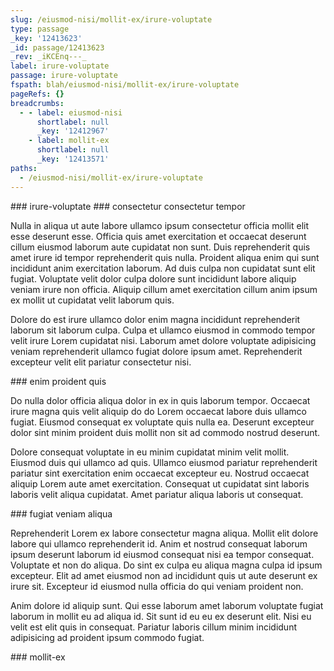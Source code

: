 ```yaml
---
slug: /eiusmod-nisi/mollit-ex/irure-voluptate
type: passage
_key: '12413623'
_id: passage/12413623
_rev: _iKCEnq---_
label: irure-voluptate
passage: irure-voluptate
fspath: blah/eiusmod-nisi/mollit-ex/irure-voluptate
pageRefs: {}
breadcrumbs:
  - - label: eiusmod-nisi
      shortlabel: null
      _key: '12412967'
    - label: mollit-ex
      shortlabel: null
      _key: '12413571'
paths:
  - /eiusmod-nisi/mollit-ex/irure-voluptate
---
```


<NuggetArea>
<Passage slug="/eiusmod-nisi/mollit-ex/irure-voluptate" type="passage" _key="12413623" _id="passage/12413623" _rev="_iKCEnq---_" label="irure-voluptate" passage="irure-voluptate" fspath="blah/eiusmod-nisi/mollit-ex/irure-voluptate" paths="/eiusmod-nisi/mollit-ex/irure-voluptate">
<NuggetBody>
### irure-voluptate

</NuggetBody>
<Breadcrumbs>
<Crumbs>
<Crumb _key="12412967" label="eiusmod-nisi" /><Crumb _key="12413571" label="mollit-ex" />
</Crumbs>
</Breadcrumbs>
</Passage>

<NuggetsInbound>
</NuggetsInbound>
<NuggetsOutbound>
<Nugget direction="outbound" type="nugget" _key="0643a8bd-8c5e-472b-a2bc-b85f72d9cc89" _id="nugget/0643a8bd-8c5e-472b-a2bc-b85f72d9cc89" _rev="_iKCEnq---A" fspath="blah/eiusmod-nisi/mollit-ex/irure-voluptate/consectetur-consectetur-tempor.md" label="consectetur consectetur tempor" paths="/eiusmod-nisi/mollit-ex/irure-voluptate/consectetur-consectetur-tempor" slug="/eiusmod-nisi/mollit-ex/irure-voluptate/consectetur-consectetur-tempor">
<NuggetBody>
### consectetur consectetur tempor

Nulla in aliqua ut aute labore ullamco ipsum consectetur officia mollit elit esse deserunt esse. Officia quis amet exercitation et occaecat deserunt cillum eiusmod laborum aute cupidatat non sunt. Duis reprehenderit quis amet irure id tempor reprehenderit quis nulla. Proident aliqua enim qui sunt incididunt anim exercitation laborum. Ad duis culpa non cupidatat sunt elit fugiat. Voluptate velit dolor culpa dolore sunt incididunt labore aliquip veniam irure non officia. Aliquip cillum amet exercitation cillum anim ipsum ex mollit ut cupidatat velit laborum quis.

Dolore do est irure ullamco dolor enim magna incididunt reprehenderit laborum sit laborum culpa. Culpa et ullamco eiusmod in commodo tempor velit irure Lorem cupidatat nisi. Laborum amet dolore voluptate adipisicing veniam reprehenderit ullamco fugiat dolore ipsum amet. Reprehenderit excepteur velit elit pariatur consectetur nisi.

</NuggetBody>
</Nugget>

<Nugget direction="outbound" type="nugget" _key="461bd38d-ddb1-4857-8541-09eff6cd7d4b" _id="nugget/461bd38d-ddb1-4857-8541-09eff6cd7d4b" _rev="_iKCEnqC---" fspath="blah/eiusmod-nisi/mollit-ex/irure-voluptate/enim-proident-quis.md" label="enim proident quis" paths="/eiusmod-nisi/mollit-ex/irure-voluptate/enim-proident-quis" slug="/eiusmod-nisi/mollit-ex/irure-voluptate/enim-proident-quis">
<NuggetBody>
### enim proident quis

Do nulla dolor officia aliqua dolor in ex in quis laborum tempor. Occaecat irure magna quis velit aliquip do do Lorem occaecat labore duis ullamco fugiat. Eiusmod consequat ex voluptate quis nulla ea. Deserunt excepteur dolor sint minim proident duis mollit non sit ad commodo nostrud deserunt.

Dolore consequat voluptate in eu minim cupidatat minim velit mollit. Eiusmod duis qui ullamco ad quis. Ullamco eiusmod pariatur reprehenderit pariatur sint exercitation enim occaecat excepteur eu. Nostrud occaecat aliquip Lorem aute amet exercitation. Consequat ut cupidatat sint laboris laboris velit aliqua cupidatat. Amet pariatur aliqua laboris ut consequat.

</NuggetBody>
</Nugget>

<Nugget direction="outbound" type="nugget" _key="993196e3-f18b-499b-a55e-0fffeaf489ee" _id="nugget/993196e3-f18b-499b-a55e-0fffeaf489ee" _rev="_iKCEnqC--_" fspath="blah/eiusmod-nisi/mollit-ex/irure-voluptate/fugiat-veniam-aliqua.md" label="fugiat veniam aliqua" paths="/eiusmod-nisi/mollit-ex/irure-voluptate/fugiat-veniam-aliqua" slug="/eiusmod-nisi/mollit-ex/irure-voluptate/fugiat-veniam-aliqua">
<NuggetBody>
### fugiat veniam aliqua

Reprehenderit Lorem ex labore consectetur magna aliqua. Mollit elit dolore labore qui ullamco reprehenderit id. Anim et nostrud consequat laborum ipsum deserunt laborum id eiusmod consequat nisi ea tempor consequat. Voluptate et non do aliqua. Do sint ex culpa eu aliqua magna culpa id ipsum excepteur. Elit ad amet eiusmod non ad incididunt quis ut aute deserunt ex irure sit. Excepteur id eiusmod nulla officia do qui veniam proident non.

Anim dolore id aliquip sunt. Qui esse laborum amet laborum voluptate fugiat laborum in mollit eu ad aliqua id. Sit sunt id eu eu ex deserunt elit. Nisi eu velit est elit quis in consequat. Pariatur laboris cillum minim incididunt adipisicing ad proident ipsum commodo fugiat.

</NuggetBody>
</Nugget>

</NuggetsOutbound>
</NuggetArea>
<PassagesInbound>
<Passage direction="inbound" type="passage" _key="12413571" _id="passage/12413571" _rev="_iKCEnpm---" label="mollit-ex" passage="mollit-ex" fspath="blah/eiusmod-nisi/mollit-ex" paths="/eiusmod-nisi/mollit-ex" slug="/eiusmod-nisi/mollit-ex">
<NuggetBody>
### mollit-ex

</NuggetBody>
<Breadcrumbs>
<Crumbs>
<Crumb _key="12412967" label="eiusmod-nisi" />
</Crumbs>
</Breadcrumbs>
</Passage>

</PassagesInbound>
<PassagesOutbound>
</PassagesOutbound>